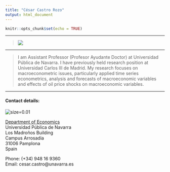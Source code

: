 ```yaml
---
title: "César Castro Rozo"
output: html_document
---
```


```r
knitr::opts_chunk$set(echo = TRUE)
```

****
> ![](FotoCesar.jpg)\

****

> I am Assistant Professor (Profesor Ayudante Doctor) at Universidad Pública de Navarra. I have previously held research position at Universidad Carlos III de Madrid. My research focuses on macroeconometric issues, particularly applied time series econometrics, analysis and forecasts of macroeconomic variables and effects of oil price shocks on macroeconomic variables.

****

#### Contact details:
![size=0.01](upna.gif)\



[Department of Economics](https://www.unavarra.es/departamento-economia)\
Universidad Pública de Navarra\
Los Madroños Building\
Campus Arrosadia\
31006 Pamplona\
Spain

Phone: (+34) 948 16 9360\
Email: cesar.castro@unavarra.es

<!-- * [Curriculum Vitae](#cv)\ -->
<!-- * [Research](#res) -->
<!--       + [Publications](#pub) -->
<!--       + [Work in Progress or submitted](#wps) -->
<!-- * [Projects](#pro) -->

